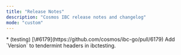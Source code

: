 ```yaml
---
title: "Release Notes"
description: "Cosmos IBC release notes and changelog"
mode: "custom"
---
```


<Update version="6.3.1" date="2024-04-24">
  * (testing) [\#6179](https://github.com/cosmos/ibc-go/pull/6179) Add `Version` to tendermint headers in ibctesting.
</Update>
